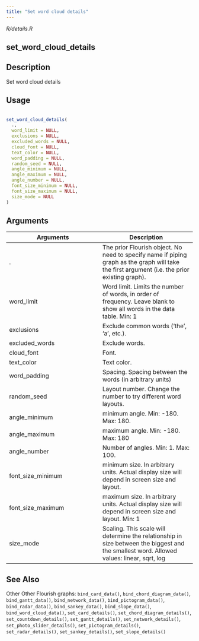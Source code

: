 ```yaml
---
title: "Set word cloud details"
---
```


*R/details.R*

## set_word_cloud_details

## Description
 Set word cloud details 


## Usage
```r
 
set_word_cloud_details( 
  ., 
  word_limit = NULL, 
  exclusions = NULL, 
  excluded_words = NULL, 
  cloud_font = NULL, 
  text_color = NULL, 
  word_padding = NULL, 
  random_seed = NULL, 
  angle_minimum = NULL, 
  angle_maximum = NULL, 
  angle_number = NULL, 
  font_size_minimum = NULL, 
  font_size_maximum = NULL, 
  size_mode = NULL 
) 
```

## Arguments
|Arguments|Description|
|---|---|
| . | The prior Flourish object. No need to specify name if piping graph as the graph will take the first argument (i.e. the prior existing graph). |
| word_limit | Word limit. Limits the number of words, in order of frequency. Leave blank to show all words in the data table. Min: 1 |
| exclusions | Exclude common words ('the', 'a', etc.). |
| excluded_words | Exclude words. |
| cloud_font | Font. |
| text_color | Text color. |
| word_padding | Spacing. Spacing between the words (in arbitrary units) |
| random_seed | Layout number. Change the number to try different word layouts. |
| angle_minimum | minimum angle. Min: -180. Max: 180. |
| angle_maximum | maximum angle. Min: -180. Max: 180 |
| angle_number | Number of angles. Min: 1. Max: 100. |
| font_size_minimum | minimum size. In arbitrary units. Actual display size will depend in screen size and layout. |
| font_size_maximum | maximum size. In arbitrary units. Actual display size will depend in screen size and layout. Min: 1 |
| size_mode | Scaling. This scale will determine the relationship in size between the biggest and the smallest word. Allowed values: linear, sqrt, log |






## See Also
 Other Other Flourish graphs:  `bind_card_data()`, `bind_chord_diagram_data()`, `bind_gantt_data()`, `bind_network_data()`, `bind_pictogram_data()`, `bind_radar_data()`, `bind_sankey_data()`, `bind_slope_data()`, `bind_word_cloud_data()`, `set_card_details()`, `set_chord_diagram_details()`, `set_countdown_details()`, `set_gantt_details()`, `set_network_details()`, `set_photo_slider_details()`, `set_pictogram_details()`, `set_radar_details()`, `set_sankey_details()`, `set_slope_details()` 

